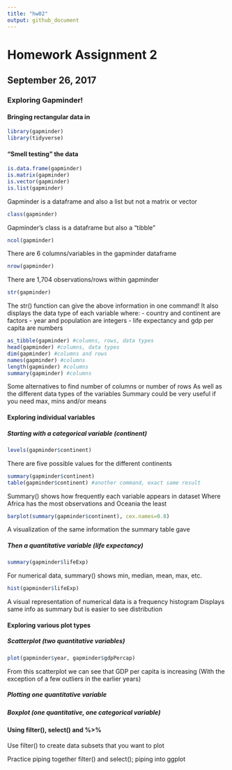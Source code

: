 ```yaml
---
title: "hw02"
output: github_document
---
```


# Homework Assignment 2

## September 26, 2017

### Exploring Gapminder!

#### Bringing rectangular data in
```r
library(gapminder)
library(tidyverse)
```

#### "Smell testing" the data
```r
is.data.frame(gapminder)
is.matrix(gapminder)
is.vector(gapminder)
is.list(gapminder)
```
Gapminder is a dataframe and also a list but not a matrix or vector

```r
class(gapminder)
```
Gapminder's class is a dataframe but also a "tibble"

```r
ncol(gapminder)
```
There are 6 columns/variables in the gapminder dataframe

```r
nrow(gapminder)
```
There are 1,704 observations/rows within gapminder

```r
str(gapminder)
```
The str() function can give the above information in one command!
It also displays the data type of each variable where:
- country and continent are factors
- year and population are integers
- life expectancy and gdp per capita are numbers

```r
as_tibble(gapminder) #columns, rows, data types
head(gapminder) #columns, data types
dim(gapminder) #columns and rows
names(gapminder) #columns
length(gapminder) #columns
summary(gapminder) #columns
```
Some alternatives to find number of columns or number of rows
As well as the different data types of the variables
Summary could be very useful if you need max, mins and/or means

#### Exploring individual variables

##### Starting with a categorical variable (continent)
```r
levels(gapminder$continent)
```
There are five possible values for the different continents

```r
summary(gapminder$continent)
table(gapminder$continent) #another command, exact same result
```
Summary() shows how frequently each variable appears in dataset
Where Africa has the most observations and Oceania the least

```r
barplot(summary(gapminder$continent), cex.names=0.8)
```
A visualization of the same information the summary table gave

##### Then a quantitative variable (life expectancy)

```r
summary(gapminder$lifeExp)
```
For numerical data, summary() shows min, median, mean, max, etc.

```r
hist(gapminder$lifeExp)
```
A visual representation of numerical data is a frequency histogram
Displays same info as summary but is easier to see distribution

#### Exploring various plot types

##### Scatterplot (two quantitative variables)

```r
plot(gapminder$year, gapminder$gdpPercap)
```
From this scatterplot we can see that GDP per capita is increasing
(With the exception of a few outliers in the earlier years)

##### Plotting one quantitative variable



##### Boxplot (one quantitative, one categorical variable)



#### Using filter(), select() and %>% 

Use filter() to create data subsets that you want to plot

Practice piping together filter() and select(); piping into ggplot